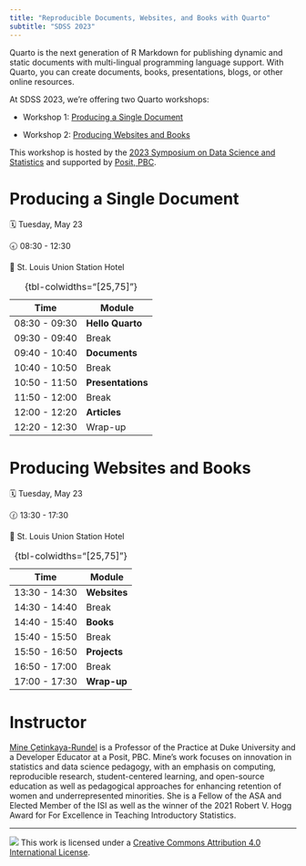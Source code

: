 ```yaml
---
title: "Reproducible Documents, Websites, and Books with Quarto"
subtitle: "SDSS 2023"
---
```


Quarto is the next generation of R Markdown for publishing dynamic and static documents with multi-lingual programming language support. With Quarto, you can create documents, books, presentations, blogs, or other online resources.

At SDSS 2023, we're offering two Quarto workshops:

-   Workshop 1: [Producing a Single Document]

-   Workshop 2: [Producing Websites and Books]

This workshop is hosted by the [2023 Symposium on Data Science and Statistics](https://ww2.amstat.org/meetings/sdss/2023/) and supported by [Posit, PBC](https://posit.co/).

# Producing a Single Document

🗓️ Tuesday, May 23

🕣 08:30 - 12:30

🏢 St. Louis Union Station Hotel

| Time          | Module            |
|---------------|-------------------|
| 08:30 - 09:30 | **Hello Quarto**  |
| 09:30 - 09:40 | Break             |
| 09:40 - 10:40 | **Documents**     |
| 10:40 - 10:50 | Break             |
| 10:50 - 11:50 | **Presentations** |
| 11:50 - 12:00 | Break             |
| 12:00 - 12:20 | **Articles**      |
| 12:20 - 12:30 | Wrap-up           |

: {tbl-colwidths="\[25,75\]"}

# Producing Websites and Books

🗓️ Tuesday, May 23

🕜 13:30 - 17:30

🏢 St. Louis Union Station Hotel

| Time          | Module       |
|---------------|--------------|
| 13:30 - 14:30 | **Websites** |
| 14:30 - 14:40 | Break        |
| 14:40 - 15:40 | **Books**    |
| 15:40 - 15:50 | Break        |
| 15:50 - 16:50 | **Projects** |
| 16:50 - 17:00 | Break        |
| 17:00 - 17:30 | **Wrap-up**  |

: {tbl-colwidths="\[25,75\]"}

# Instructor

[Mine Çetinkaya-Rundel](https://mine-cr.com/) is a Professor of the Practice at Duke University and a Developer Educator at a Posit, PBC. Mine's work focuses on innovation in statistics and data science pedagogy, with an emphasis on computing, reproducible research, student-centered learning, and open-source education as well as pedagogical approaches for enhancing retention of women and underrepresented minorities. She is a Fellow of the ASA and Elected Member of the ISI as well as the winner of the 2021 Robert V. Hogg Award for For Excellence in Teaching Introductory Statistics.

------------------------------------------------------------------------

![](https://i.creativecommons.org/l/by/4.0/88x31.png) This work is licensed under a [Creative Commons Attribution 4.0 International License](https://creativecommons.org/licenses/by/4.0/).
